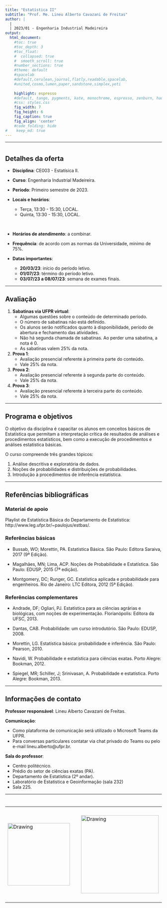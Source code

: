 ```yaml
---
title: "Estatística II"
subtitle: "Prof. Me. Lineu Alberto Cavazani de Freitas"
author: |
  |
  | 2023/01 - Engenharia Industrial Madeireira
output:
  html_document:                    
    #toc: true                       
    #toc_depth: 3                    
    #toc_float:                      
    #  collapsed: true
    #  smooth_scroll: true
    #number_sections: true           
    #theme: default
    #spacelab
    #default,cerulean,journal,flatly,readable,spacelab,
    #united,cosmo,lumen,paper,sandstone,simplex,yeti
    
    highlight: espresso
    #default, tango, pygments, kate, monochrome, espresso, zenburn, haddock, and textmate
    #css: styles.css                
    fig_width: 7                    
    fig_height: 6                   
    fig_caption: true               
    fig_align: 'center'
    #code_folding: hide              
#    keep_md: true
---
```


---

# {.tabset .tabset-fade .tabset-pills}

## Detalhes da oferta

 - **Disciplina**: CE003 - Estatísica II.

 - **Curso**: Engenharia Industrial Madeireira.

 - **Período**: Primeiro semestre de 2023.

 - **Locais e horários**:
    - Terça, 13:30 - 15:30, LOCAL.
    - Quinta, 13:30 - 15:30, LOCAL.

\ 

 - **Horários de atendimento**: a combinar.

 - **Frequência**: de acordo com as normas da Universidade, mínimo de 75%.

 - **Datas importantes**:
    - **20/03/23**: início do período letivo.
    - **01/07/23**: término do período letivo.
    - **03/07/23 a 08/07/23**: semana de exames finais.

---

## Avaliação

1. **Sabatinas via UFPR virtual**:
    - Algumas questões sobre o conteúdo de determinado período.
    - O número de sabatinas não está definido.
    - Os alunos serão notificados quanto à disponibilidade, período de abertura e fechamento das atividades.
    - Não há segunda chamada de sabatinas. Ao perder uma sabatina, a nota é 0.
    - As sabatinas valem 25% da nota.
    
2. **Prova 1**:
    - Avaliação presencial referente à primeira parte do conteúdo.
    - Vale 25% da nota.
    
3. **Prova 2**:
    - Avaliação presencial referente à segunda parte do conteúdo.
    - Vale 25% da nota.
    
4. **Prova 3**:
    - Avaliação presencial referente à terceira parte do conteúdo.
    - Vale 25% da nota.
        
---

## Programa e objetivos

O objetivo da disciplina é capacitar os alunos em conceitos básicos de Estatística que permitam a interpretação crítica de resultados de análises e procedimentos estatísticos, bem como a execução de procedimentos e análises estatística básicas. 

O curso compreende três grandes tópicos:

 1. Análise descritiva e exploratória de dados.
 2. Noções de probabilidades e distribuições de probabilidades.
 3. Introdução à procedimentos de inferência estatística.

---

## Referências bibliográficas

### Material de apoio

Playlist de Estatística Básica do Departamento de Estatística: http://www.leg.ufpr.br/~paulojus/estbas/.

### Referências básicas

 - Bussab, WO; Morettin, PA. Estatística Básica. São Paulo: Editora Saraiva, 2017 (9ª Edição).

 - Magalhães, MN; Lima, ACP. Noções de Probabilidade e Estatística. São Paulo: EDUSP, 2015 (7ª edição).

 - Montgomery, DC; Runger, GC. Estatística aplicada e probabilidade para engenheiros. Rio de Janeiro: LTC Editora, 2012 (5ª Edição).


### Referências complementares
 
 - Andrade, DF; Ogliari, PJ. Estatística para as ciências agrárias e biológicas, com noções de experimentação. Florianópolis: Editora da UFSC, 2013.

 - Dantas, CAB. Probabilidade: um curso introdutório. São Paulo: EDUSP, 2008.

 - Morettin, LG. Estatística básica: probabilidade e inferência. São Paulo: Pearson, 2010.

 - Navidi, W. Probabilidade e estatística para ciências exatas. Porto Alegre: Bookman, 2012.

 - Spiegel, MR; Schiller, J; Srinivasan, A. Probabilidade e estatística. Porto Alegre: Bookman, 2013.

---

## Informações de contato

**Professor responsável**: Lineu Alberto Cavazani de Freitas.

**Comunicação**: 

  - Como plataforma de comunicação será utilizado o Microsoft Teams da UFPR.
  - Para conversas particulares contatar via chat privado do Teams ou pelo e-mail lineu.alberto@ufpr.br.

**Sala do professor**:

  - Centro politécnico.
  - Prédio do setor de ciências exatas (PA).
  - Departamento de Estatística (2º andar).
  - Laboratório de Estatística e Geoinformação (sala 232)
  - Sala 225.

---

# 

<center>

<table><tr>

<td> <img src="img/ufpr-transparent-600px.png" alt="Drawing" style="width: 200px;"/> </td>

<td> &nbsp; &nbsp; &nbsp; &nbsp; &nbsp; &nbsp; </td>

<td> <img src="img/dest-texto-2.png" alt="Drawing" style="width: 250px;"/> </td>

<td> &nbsp; &nbsp; &nbsp; &nbsp; &nbsp; &nbsp; </td>

<td> <img src="img/leg.png" alt="Drawing" style="width: 300px;"/> </td>

</center>


<div class="tocify-extend-page" data-unique="tocify-extend-page" style="height: 0;"></div>
